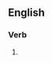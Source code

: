 ==English==

===Verb===
{{head|en|present participle}}

# {{present participle of|reanalyze|lang=en|nocat=1}}